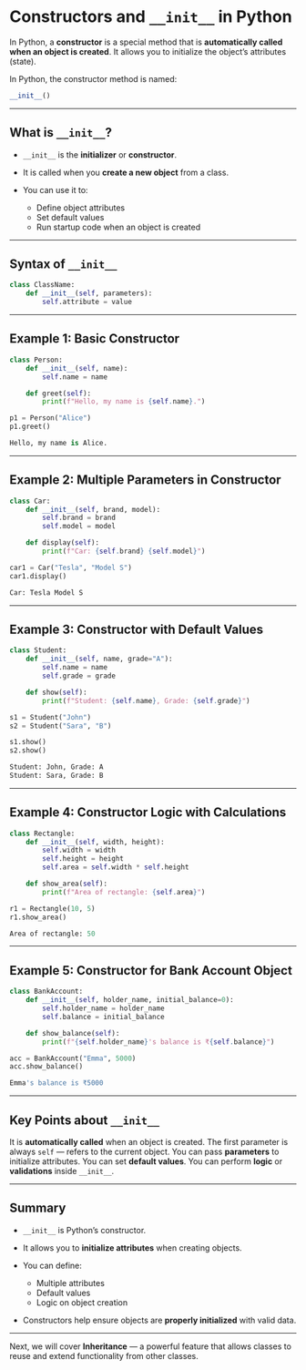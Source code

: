 # Constructors and `__init__` in Python

In Python, a **constructor** is a special method that is **automatically called when an object is created**.
It allows you to initialize the object’s attributes (state).

In Python, the constructor method is named:

```python
__init__()
```

---

## What is `__init__`?

- `__init__` is the **initializer** or **constructor**.
- It is called when you **create a new object** from a class.
- You can use it to:

  - Define object attributes
  - Set default values
  - Run startup code when an object is created

---

## Syntax of `__init__`

```python filename="constructor_syntax.py" {2, 3, 4, 5}
class ClassName:
    def __init__(self, parameters):
        self.attribute = value
```

---

## Example 1: Basic Constructor

```python filename="example1_basic_constructor.py" {2, 3, 4, 5, 6, 7}
class Person:
    def __init__(self, name):
        self.name = name

    def greet(self):
        print(f"Hello, my name is {self.name}.")

p1 = Person("Alice")
p1.greet()
```

```python filename="output.txt"
Hello, my name is Alice.
```

---

## Example 2: Multiple Parameters in Constructor

```python filename="example2_multiple_params.py" {2, 3, 4, 5, 6, 7, 8, 9}
class Car:
    def __init__(self, brand, model):
        self.brand = brand
        self.model = model

    def display(self):
        print(f"Car: {self.brand} {self.model}")

car1 = Car("Tesla", "Model S")
car1.display()
```

```python filename="output.txt"
Car: Tesla Model S
```

---

## Example 3: Constructor with Default Values

```python filename="example3_default_values.py" {2, 3, 4, 5, 6, 7, 8, 9}
class Student:
    def __init__(self, name, grade="A"):
        self.name = name
        self.grade = grade

    def show(self):
        print(f"Student: {self.name}, Grade: {self.grade}")

s1 = Student("John")
s2 = Student("Sara", "B")

s1.show()
s2.show()
```

```python filename="output.txt"
Student: John, Grade: A
Student: Sara, Grade: B
```

---

## Example 4: Constructor Logic with Calculations

```python filename="example4_constructor_logic.py" {2, 3, 4, 5, 6, 7, 8, 9, 10}
class Rectangle:
    def __init__(self, width, height):
        self.width = width
        self.height = height
        self.area = self.width * self.height

    def show_area(self):
        print(f"Area of rectangle: {self.area}")

r1 = Rectangle(10, 5)
r1.show_area()
```

```python filename="output.txt"
Area of rectangle: 50
```

---

## Example 5: Constructor for Bank Account Object

```python filename="example5_bank_account.py" {2, 3, 4, 5, 6, 7, 8, 9, 10}
class BankAccount:
    def __init__(self, holder_name, initial_balance=0):
        self.holder_name = holder_name
        self.balance = initial_balance

    def show_balance(self):
        print(f"{self.holder_name}'s balance is ₹{self.balance}")

acc = BankAccount("Emma", 5000)
acc.show_balance()
```

```python filename="output.txt"
Emma's balance is ₹5000
```

---

## Key Points about `__init__`

It is **automatically called** when an object is created.
The first parameter is always `self` — refers to the current object.
You can pass **parameters** to initialize attributes.
You can set **default values**.
You can perform **logic** or **validations** inside `__init__`.

---

## Summary

- `__init__` is Python’s constructor.
- It allows you to **initialize attributes** when creating objects.
- You can define:

  - Multiple attributes
  - Default values
  - Logic on object creation

- Constructors help ensure objects are **properly initialized** with valid data.

---

Next, we will cover **Inheritance** — a powerful feature that allows classes to reuse and extend functionality from other classes.
